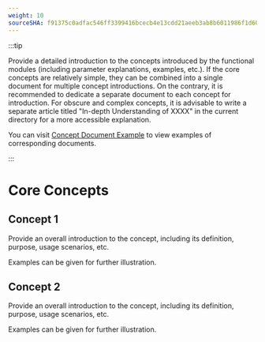 ```yaml
---
weight: 10
sourceSHA: f91375c0adfac546ff3399416bcecb4e13cdd21aeeb3ab8b6011986f1d6001f0
---
```


:::tip

Provide a detailed introduction to the concepts introduced by the functional modules (including parameter explanations, examples, etc.).
If the core concepts are relatively simple, they can be combined into a single document for multiple concept introductions. On the contrary, it is recommended to dedicate a separate document to each concept for introduction.
For obscure and complex concepts, it is advisable to write a separate article titled "In-depth Understanding of XXXX" in the current directory for a more accessible explanation.

You can visit [Concept Document Example](https://product-doc-guide.alauda.cn/template/concept/core_example.html) to view examples of corresponding documents.

:::

# Core Concepts

## Concept 1

Provide an overall introduction to the concept, including its definition, purpose, usage scenarios, etc.

Examples can be given for further illustration.

## Concept 2

Provide an overall introduction to the concept, including its definition, purpose, usage scenarios, etc.

Examples can be given for further illustration.
